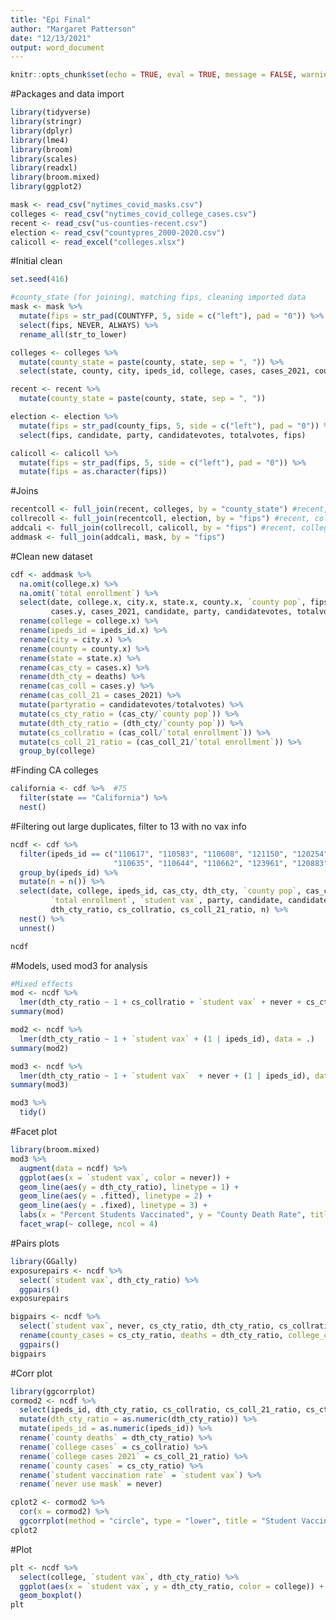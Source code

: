 ```yaml
---
title: "Epi Final"
author: "Margaret Patterson"
date: "12/13/2021"
output: word_document
---
```


```r
knitr::opts_chunk$set(echo = TRUE, eval = TRUE, message = FALSE, warning = FALSE)
```

#Packages and data import
```r
library(tidyverse)
library(stringr)
library(dplyr)
library(lme4)
library(broom)
library(scales)
library(readxl)
library(broom.mixed)
library(ggplot2)

mask <- read_csv("nytimes_covid_masks.csv")   
colleges <- read_csv("nytimes_covid_college_cases.csv")
recent <- read_csv("us-counties-recent.csv")  
election <- read_csv("countypres_2000-2020.csv")
calicoll <- read_excel("colleges.xlsx")
```


#Initial clean
```r
set.seed(416)

#county_state (for joining), matching fips, cleaning imported data
mask <- mask %>%
  mutate(fips = str_pad(COUNTYFP, 5, side = c("left"), pad = "0")) %>%
  select(fips, NEVER, ALWAYS) %>%
  rename_all(str_to_lower)

colleges <- colleges %>%
  mutate(county_state = paste(county, state, sep = ", ")) %>%
  select(state, county, city, ipeds_id, college, cases, cases_2021, county_state)

recent <- recent %>%
  mutate(county_state = paste(county, state, sep = ", "))

election <- election %>%
  mutate(fips = str_pad(county_fips, 5, side = c("left"), pad = "0")) %>%
  select(fips, candidate, party, candidatevotes, totalvotes, fips)

calicoll <- calicoll %>%
  mutate(fips = str_pad(fips, 5, side = c("left"), pad = "0")) %>%
  mutate(fips = as.character(fips))
```

#Joins
```r
recentcoll <- full_join(recent, colleges, by = "county_state") #recent, colleges
collrecoll <- full_join(recentcoll, election, by = "fips") #recent, colleges, election
addcali <- full_join(collrecoll, calicoll, by = "fips") #recent, colleges, election, Cali - uses excel
addmask <- full_join(addcali, mask, by = "fips")
```

#Clean new dataset
```r
cdf <- addmask %>%
  na.omit(college.x) %>%
  na.omit(`total enrollment`) %>%
  select(date, college.x, city.x, state.x, county.x, `county pop`, fips, cases.x, deaths, ipeds_id.x, `total enrollment`, `student vax`,
         cases.y, cases_2021, candidate, party, candidatevotes, totalvotes, always, never) %>%
  rename(college = college.x) %>%
  rename(ipeds_id = ipeds_id.x) %>%
  rename(city = city.x) %>%
  rename(county = county.x) %>%
  rename(state = state.x) %>%
  rename(cas_cty = cases.x) %>%
  rename(dth_cty = deaths) %>%
  rename(cas_coll = cases.y) %>%
  rename(cas_coll_21 = cases_2021) %>%
  mutate(partyratio = candidatevotes/totalvotes) %>%
  mutate(cs_cty_ratio = (cas_cty/`county pop`)) %>%
  mutate(dth_cty_ratio = (dth_cty/`county pop`)) %>%
  mutate(cs_collratio = (cas_coll/`total enrollment`)) %>%
  mutate(cs_coll_21_ratio = (cas_coll_21/`total enrollment`)) %>%
  group_by(college) 
```

#Finding CA colleges
```r
california <- cdf %>%  #75
  filter(state == "California") %>%
  nest()
```

#Filtering out large duplicates, filter to 13 with no vax info
```r
ncdf <- cdf %>%
  filter(ipeds_id == c("110617", "110583", "110608", "121150", "120254", "122597", "122755", 
                       "110635", "110644", "110662", "123961", "120883", "122612")) %>%
  group_by(ipeds_id) %>%
  mutate(n = n()) %>%
  select(date, college, ipeds_id, cas_cty, dth_cty, `county pop`, cas_coll, cas_coll_21, 
         `total enrollment`, `student vax`, party, candidate, candidatevotes, totalvotes, always, never, partyratio, cs_cty_ratio, 
         dth_cty_ratio, cs_collratio, cs_coll_21_ratio, n) %>%
  nest() %>%
  unnest()

ncdf
```

#Models, used mod3 for analysis
```r
#Mixed effects
mod <- ncdf %>%
  lmer(dth_cty_ratio ~ 1 + cs_collratio + `student vax` + never + cs_cty_ratio + cs_coll_21_ratio + (1 | ipeds_id), data = .)
summary(mod)

mod2 <- ncdf %>%
  lmer(dth_cty_ratio ~ 1 + `student vax` + (1 | ipeds_id), data = .)
summary(mod2)

mod3 <- ncdf %>%
  lmer(dth_cty_ratio ~ 1 + `student vax`  + never + (1 | ipeds_id), data = .)
summary(mod3)

mod3 %>%
  tidy()
```

#Facet plot
```r
library(broom.mixed)
mod3 %>%
  augment(data = ncdf) %>%
  ggplot(aes(x = `student vax`, color = never)) +
  geom_line(aes(y = dth_cty_ratio), linetype = 1) +
  geom_line(aes(y = .fitted), linetype = 2) +
  geom_line(aes(y = .fixed), linetype = 3) +
  labs(x = "Percent Students Vaccinated", y = "County Death Rate", title = "County Death Rate and Political Party") +
  facet_wrap(~ college, ncol = 4)
```

#Pairs plots
```r
library(GGally)
exposurepairs <- ncdf %>%
  select(`student vax`, dth_cty_ratio) %>%
  ggpairs()
exposurepairs

bigpairs <- ncdf %>%
  select(`student vax`, never, cs_cty_ratio, dth_cty_ratio, cs_collratio) %>%
  rename(county_cases = cs_cty_ratio, deaths = dth_cty_ratio, college_cases = cs_collratio ) %>%
  ggpairs()
bigpairs
```

#Corr plot
```r
library(ggcorrplot)
cormod2 <- ncdf %>%
  select(ipeds_id, dth_cty_ratio, cs_collratio, cs_coll_21_ratio, cs_cty_ratio, `student vax`, never) %>%
  mutate(dth_cty_ratio = as.numeric(dth_cty_ratio)) %>%
  mutate(ipeds_id = as.numeric(ipeds_id)) %>%
  rename(`county deaths` = dth_cty_ratio) %>%
  rename(`college cases` = cs_collratio) %>%
  rename(`college cases 2021` = cs_coll_21_ratio) %>%
  rename(`county cases` = cs_cty_ratio) %>%
  rename(`student vaccination rate` = `student vax`) %>%
  rename(`never use mask` = never) 

cplot2 <- cormod2 %>%
  cor(x = cormod2) %>%
  ggcorrplot(method = "circle", type = "lower", title = "Student Vaccination and COVID-19 Cases and Deaths")
cplot2
```

#Plot
```r
plt <- ncdf %>%
  select(college, `student vax`, dth_cty_ratio) %>%
  ggplot(aes(x = `student vax`, y = dth_cty_ratio, color = college)) +
  geom_boxplot()
plt
```




